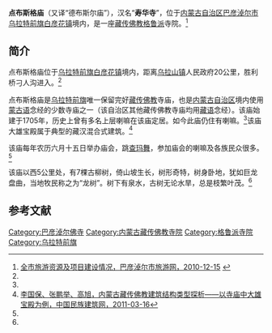 {{Infobox Tibetan Buddhist monastery
|name = 点布斯格庙
|image = 
|image size = 250px
|alt = 
|caption = 
|t=
|w=
|to = 
|ipa={{IPA|}}
|z=
|thdl=
|e=
|tc=点布斯格廟
|s=点布斯格庙
|p=
|m=
|k=
|pushpin_map = 
|latd =  | latm =  | lats =  | latNS = 
|longd=  | longm= | longs =| longEW = 
|iso_region = 
|map_caption = 
|mapsize = 
|location_country = 中国
|location = {{CHN}}[[内蒙古自治区|内蒙古自治区]][[巴彦淖尔市|巴彦淖尔市]][[乌拉特前旗|乌拉特前旗]][[白彦花镇|白彦花镇]]
|coordinates_display =
|founded_by = 
|date_founded =
|date_renovated =
|sect = [[格鲁派|格鲁派]]
|mather =
|children =
|dedicated_to = 
|tulku =
|head_lama = 
|head_mgh =
|no._of_monks = 
|architecture = 
|festivals =
|footnotes = 
}}
{{文物保护单位
| 级别 = 省级
| 省区市 = 内蒙古自治区
| 图片 = 
| 名称 = 德布斯尔庙
| 编号 = 4-144
| 分类 = 古建筑
| 时代 = 清
| 所在 = [[巴彦淖尔市|巴彦淖尔市]][[乌拉特前旗|乌拉特前旗]]
| 登录 = 2006年9月4日
}}

'''点布斯格庙'''（又译“德布斯尔庙”），汉名“'''寿华寺'''”，位于[[内蒙古自治区|内蒙古自治区]][[巴彦淖尔市|巴彦淖尔市]][[乌拉特前旗|乌拉特前旗]][[白彦花镇|白彦花镇]]境内，是一座[[藏传佛教|藏传佛教]][[格鲁派|格鲁派]]寺院。<ref name=byneslyw>[http://www.bynely.gov.cn/news/Show.asp?id=337 全市旅游资源及项目建设情况，巴彦淖尔市旅游网，2010-12-15] {{webarchive|url=https://archive.is/20130718142731/http://www.bynely.gov.cn/news/Show.asp?id=337 |date=2013-07-18 }}</ref>

==简介==
点布斯格庙位于[[乌拉特前旗|乌拉特前旗]][[白彦花镇|白彦花镇]]境内，距离[[乌拉山镇|乌拉山镇]]人民政府20公里，胜利桥刁人沟进入。<ref name=byneslyw/>

点布斯格庙是[[乌拉特前旗|乌拉特前旗]]唯一保留完好[[藏传佛教|藏传佛教]]寺庙，也是[[内蒙古自治区|内蒙古自治区]]境内使用[[蒙古语|蒙古语]]念经的少数寺庙之一（该自治区其他藏传佛教寺庙均用[[藏语|藏语]]念经）。该庙始建于1705年，历史上曾有多名上层喇嘛在该庙定居。如今此庙仍住有喇嘛。<ref name=byneslyw/>该庙大雄宝殿属于典型的藏汉混合式建筑。<ref>[http://www.naic.org.cn/chs/article.php?id=2021 李国保、张鹏举、高旭，内蒙古藏传佛教建筑结构类型探析——以寺庙中大雄宝殿为例，中国民族建筑网，2011-03-16]{{dead link|date=2018年3月 |bot=InternetArchiveBot |fix-attempted=yes }}</ref>

该庙每年农历六月十五日举办庙会，跳[[查玛舞|查玛舞]]，参加庙会的喇嘛及各族民众很多。<ref name=byneslyw/>

该庙以西5公里处，有7棵古柳树，倚山坡生长，树形奇特，树身卧地，犹如巨龙盘曲，当地牧民称之为“龙树”。树下有泉水，古树无论水旱，总是枝繁叶茂。<ref name=byneslyw/>

==参考文献==
{{reflist}}

[[Category:巴彦淖尔佛寺|Category:巴彦淖尔佛寺]]
[[Category:内蒙古藏传佛教寺院|Category:内蒙古藏传佛教寺院]]
[[Category:格鲁派寺院|Category:格鲁派寺院]]
[[Category:乌拉特前旗|Category:乌拉特前旗]]